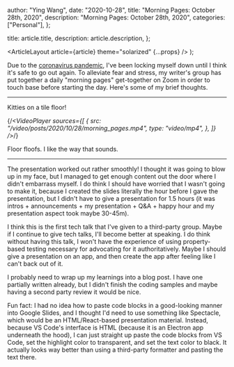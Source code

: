 
  author: "Ying Wang",
  date: "2020-10-28",
  title: "Morning Pages: October 28th, 2020",
  description: "Morning Pages: October 28th, 2020",
  categories: ["Personal"],
};

  title: article.title,
  description: article.description,
};

  <ArticleLayout article={article} theme="solarized" {...props} />
);

Due to the [coronavirus
pandemic](https://en.wikipedia.org/wiki/2019-20_coronavirus_pandemic), I've been
locking myself down until I think it's safe to go out again. To alleviate fear
and stress, my writer's group has put together a daily "morning pages"
get-together on Zoom in order to touch base before starting the day. Here's some
of my brief thoughts.

---

Kitties on a tile floor!

{/*<VideoPlayer
  sources={[
    {
      src: "/video/posts/2020/10/28/morning_pages.mp4",
      type: "video/mp4",
    },
  ]}
/>*/}

Floor floofs. I like the way that sounds.

---

The presentation worked out rather smoothly! I thought it was going to blow up
in my face, but I managed to get enough content out the door where I didn't
embarrass myself. I do think I should have worried that I wasn't going to make
it, because I created the slides literally the hour before I gave the
presentation, but I didn't have to give a presentation for 1.5 hours (it was
intros + announcements + my presentation + Q&A + happy hour and my presentation
aspect took maybe 30-45m).

I think this is the first tech talk that I've given to a third-party group.
Maybe if I continue to give tech talks, I'll become better at speaking. I do
think without having this talk, I won't have the experience of using
property-based testing necessary for advocating for it authoritatively. Maybe I
should give a presentation on an app, and then create the app after feeling like
I can't back out of it.

I probably need to wrap up my learnings into a blog post. I have one partially
written already, but I didn't finish the coding samples and maybe having a
second party review it would be nice.

Fun fact: I had no idea how to paste code blocks in a good-looking manner into
Google Slides, and I thought I'd need to use something like Spectacle, which
would be an HTML/React-based presentation material. Instead, because VS Code's
interface is HTML (because it is an Electron app underneath the hood), I can
just straight up paste the code blocks from VS Code, set the highlight color to
transparent, and set the text color to black. It actually looks way better than
using a third-party formatter and pasting the text there.
